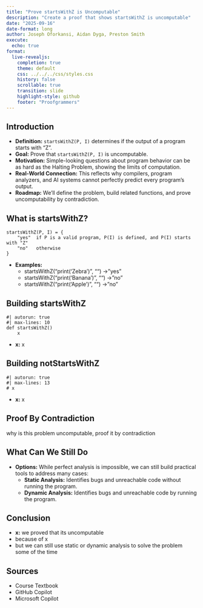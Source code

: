 ```yaml
---
title: "Prove startsWithZ is Uncomputable"
description: "Create a proof that shows startsWithZ is uncomputable"
date: "2025-09-16"
date-format: long
author: Joseph Oforkansi, Aidan Dyga, Preston Smith
execute:
  echo: true
format:
  live-revealjs:
    completion: true
    theme: default
    css: ../../../css/styles.css
    history: false
    scrollable: true
    transition: slide
    highlight-style: github
    footer: "Proofgrammers"
---
```


## Introduction

::: {.fragment}
  - **Definition:** `startsWithZ(P, I)` determines if the output of a program starts with "Z".
  - **Goal:** Prove that `startsWithZ(P, I)` is uncomputable.
  - **Motivation:** Simple-looking questions about program behavior can be as hard as the Halting Problem, showing the limits of computation.
  - **Real-World Connection:** This reflects why compilers, program analyzers, and AI systems cannot perfectly predict every program’s output.
  - **Roadmap:** We’ll define the problem, build related functions, and prove uncomputability by contradiction.
:::

## What is startsWithZ?

::: {.fragment}
```text
startsWithZ(P, I) = {
    "yes"  if P is a valid program, P(I) is defined, and P(I) starts with "Z"
    "no"   otherwise
}
```
- **Examples:**
    - startsWithZ("print('Zebra')", "") → "yes"
    - startsWithZ("print('Banana')", "") → "no"
    - startsWithZ("print('Apple')", "") → "no"
:::

## Building startsWithZ

```pyodide
#| autorun: true
#| max-lines: 10
def startsWithZ()
    x
```

::: {.fragment}
  - **x:** x
:::

## Building notStartsWithZ

```pyodide
#| autorun: true
#| max-lines: 13
# x
```

::: {.fragment}
  - **x:** x
:::

## Proof By Contradiction

why is this problem uncomputable, proof it by contradiction

## What Can We Still Do

::: {.fragment}
  - **Options:** While perfect analysis is impossible, we can still build practical tools to address many cases:
    - **Static Analysis:** Identifies bugs and unreachable code without running the program.
    - **Dynamic Analysis:** Identifies bugs and unreachable code by running the program.
:::

## Conclusion

::: {.fragment}
  - **x:** we proved that its uncomputable 
  - because of x
  - but we can still use static or dynamic analysis to solve the problem some of the time
:::

## Sources

::: {.fragment}
  - Course Textbook
  - GitHub Copilot
  - Microsoft Copilot
:::
